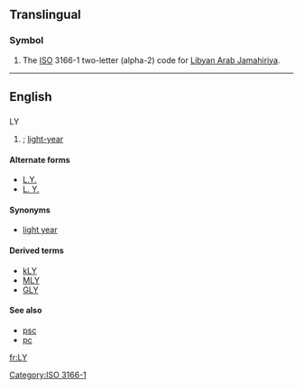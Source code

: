 {{also|ly|-ly|.ly}}
==Translingual==
===Symbol===
{{infl|mul|symbol}}
# The [[ISO]] 3166-1 two-letter (alpha-2) code for [[Libyan Arab Jamahiriya]].

[[Category:ISO 3166-1]]
----

==English==
==={{abbreviation|lang=en}}===
;LY

# {{astronomy}} {{alternate spelling of|lang=en|ly}} ; [[light-year]]

====Alternate forms====
* [[L.Y.]]
* [[L. Y.]]

====Synonyms====
* [[light year]]

====Derived terms====
* [[kLY]]
* [[MLY]]
* [[GLY]]

====See also====
* [[psc]]
* [[pc]]


[[fr:LY]]